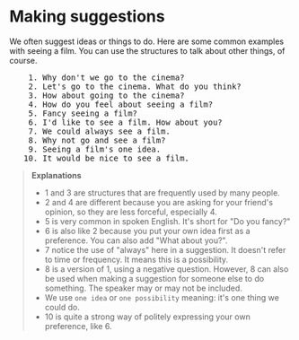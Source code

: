# Making suggestions

We often suggest ideas or things to do. Here are some common examples with seeing a film. You can use the structures to talk about other things, of course.

<pre className="text-xl font-semibold font-sans leading-3">
    1. Why don't we go to the cinema?
    2. Let's go to the cinema. What do you think?
    3. How about going to the cinema?
    4. How do you feel about seeing a film?
    5. Fancy seeing a film?
    6. I'd like to see a film. How about you?
    7. We could always see a film.
    8. Why not go and see a film?
    9. Seeing a film's one idea.
   10. It would be nice to see a film.
</pre>

> __Explanations__
> - 1 and 3 are structures that are frequently used by many people.
> - 2 and 4 are different because you are asking for your friend's opinion, so they are less forceful, especially 4.
> - 5 is very common in spoken English. It's short for "Do you fancy?"
> - 6 is also like 2 because you put your own idea first as a preference. You can also add "What about you?".
> - 7 notice the use of "always" here in a suggestion. It doesn't refer to time or frequency. It means this is a possibility.
> - 8 is a version of 1, using a negative question. However, 8 can also be used when making a suggestion for someone else to do something. The speaker may or may not be included.
> - We use `one idea` or `one possibility` meaning: it's one thing we could do.
> - 10 is quite a strong way of politely expressing your own preference, like 6.
